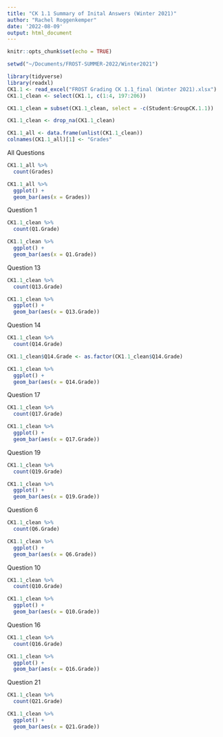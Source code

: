 ```yaml
---
title: "CK 1.1 Summary of Inital Answers (Winter 2021)"
author: "Rachel Roggenkemper"
date: '2022-08-09'
output: html_document
---
```


```r
knitr::opts_chunk$set(echo = TRUE)
```

```r
setwd("~/Documents/FROST-SUMMER-2022/Winter2021")

library(tidyverse)
library(readxl)  
CK1.1 <- read_excel("FROST Grading CK 1.1_final (Winter 2021).xlsx")
CK1.1_clean <- select(CK1.1, c(1:4, 197:206))
```

```r
CK1.1_clean = subset(CK1.1_clean, select = -c(Student:GroupCK.1.1))

CK1.1_clean <- drop_na(CK1.1_clean)
```

```r
CK1.1_all <- data.frame(unlist(CK1.1_clean))
colnames(CK1.1_all)[1] <- "Grades"
```


All Questions 
```r
CK1.1_all %>%
  count(Grades)
```

```r
CK1.1_all %>%
  ggplot() +
  geom_bar(aes(x = Grades))
```


Question 1
```r
CK1.1_clean %>%
  count(Q1.Grade)
```

```r
CK1.1_clean %>%
  ggplot() +
  geom_bar(aes(x = Q1.Grade))
```


Question 13 
```r
CK1.1_clean %>%
  count(Q13.Grade)
```

```r
CK1.1_clean %>%
  ggplot() +
  geom_bar(aes(x = Q13.Grade))
```


Question 14
```r
CK1.1_clean %>%
  count(Q14.Grade)
```

```r
CK1.1_clean$Q14.Grade <- as.factor(CK1.1_clean$Q14.Grade)

CK1.1_clean %>%
  ggplot() +
  geom_bar(aes(x = Q14.Grade))
```


Question 17 
```r
CK1.1_clean %>%
  count(Q17.Grade)
```

```r
CK1.1_clean %>%
  ggplot() +
  geom_bar(aes(x = Q17.Grade))
```


Question 19 
```r
CK1.1_clean %>%
  count(Q19.Grade)
```

```r
CK1.1_clean %>%
  ggplot() +
  geom_bar(aes(x = Q19.Grade))
```


Question 6
```r
CK1.1_clean %>%
  count(Q6.Grade)
```

```r
CK1.1_clean %>%
  ggplot() +
  geom_bar(aes(x = Q6.Grade))
```


Question 10
```r
CK1.1_clean %>%
  count(Q10.Grade)
```

```r
CK1.1_clean %>%
  ggplot() +
  geom_bar(aes(x = Q10.Grade))
```


Question 16
```r
CK1.1_clean %>%
  count(Q16.Grade)
```

```r
CK1.1_clean %>%
  ggplot() +
  geom_bar(aes(x = Q16.Grade))
```


Question 21
```r
CK1.1_clean %>%
  count(Q21.Grade)
```

```r
CK1.1_clean %>%
  ggplot() +
  geom_bar(aes(x = Q21.Grade))
```




